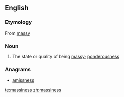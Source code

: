 ==English==

===Etymology===
From [[massy]]

===Noun===
{{en-noun|-}}

# The state or quality of being [[massy]]; [[ponderousness]]

===Anagrams===
* [[amissness#English|amissness]]

[[te:massiness]]
[[zh:massiness]]